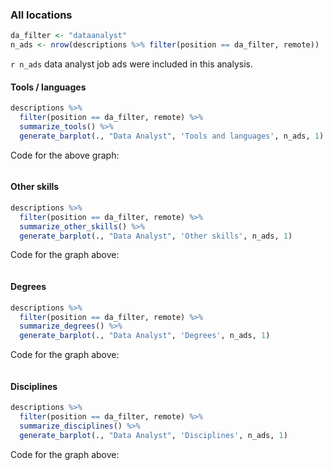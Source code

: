 
### All locations {.tabset}

```r
da_filter <- "dataanalyst"
n_ads <- nrow(descriptions %>% filter(position == da_filter, remote))
```

`r n_ads` data analyst job ads were included in this analysis.

#### Tools / languages

```r
descriptions %>%
  filter(position == da_filter, remote) %>%
  summarize_tools() %>%
  generate_barplot(., "Data Analyst", 'Tools and languages', n_ads, 1)

```

Code for the above graph:

```r
```

#### Other skills

```r
descriptions %>%
  filter(position == da_filter, remote) %>%
  summarize_other_skills() %>%
  generate_barplot(., "Data Analyst", 'Other skills', n_ads, 1)

```

Code for the graph above:

```r
```

#### Degrees

```r
descriptions %>%
  filter(position == da_filter, remote) %>%
  summarize_degrees() %>%
  generate_barplot(., "Data Analyst", 'Degrees', n_ads, 1)

```

Code for the graph above:

```r
```

#### Disciplines

```r
descriptions %>%
  filter(position == da_filter, remote) %>%
  summarize_disciplines() %>%
  generate_barplot(., "Data Analyst", 'Disciplines', n_ads, 1)
```

Code for the graph above:

```r
```
